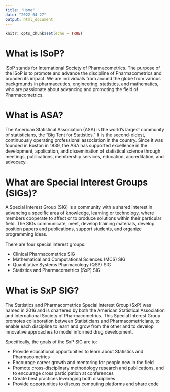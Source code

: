 ```yaml
---
title: "Home"
date: "2022-04-27"
output: html_document 
---
```


```r
knitr::opts_chunk$set(echo = TRUE)
```

# What is ISoP?
ISoP stands for International Society of Pharmacometrics. The purpose of the ISoP is to promote and advance the discipline of Pharmacometrics and broaden its impact. We are individuals from around the globe from various backgrounds in pharmaceutics, engineering, statistics, and mathematics, who are passionate about advancing and promoting the field of Pharmacometrics.

# What is ASA?
The American Statistical Association (ASA) is the world’s largest community of statisticians, the “Big Tent for Statistics.” It is the second-oldest, continuously operating professional association in the country. Since it was founded in Boston in 1839, the ASA has supported excellence in the development, application, and dissemination of statistical science through meetings, publications, membership services, education, accreditation, and advocacy.

# What are Special Interest Groups (SIGs)?
A Special Interest Group (SIG) is a community with a shared interest in advancing a specific area of knowledge, learning or technology, where members cooperate to affect or to produce solutions within their particular field. The SIGs communicate, meet, develop training materials, develop position papers and publications, support students, and organize programming ideas.

There are four special interest groups.

* Clinical Pharmacometrics SIG   
* Mathematical and Computational Sciences (MCS) SIG  
* Quantitative Systems Pharmacology (QSP) SIG  
* Statistics and Pharmacometrics (SxP) SIG  

# What is SxP SIG?
The Statistics and Pharmacometrics Special Interest Group (SxP) was named in 2016 and is chartered by both the American Statistical Association and International Society of Pharmacometrics.  This Special Interest Group promotes collaboration between Statisticians and Pharmacometricians, to enable each discipline to learn and grow from the other and to develop innovative approaches to model informed drug development.

Specifically, the goals of the SxP SIG are to:

* Provide educational opportunities to learn about Statistics and Pharmacometrics
* Encourage career growth and mentoring for people new in the field
* Promote cross-disciplinary methodology research and publications, and to encourage cross participation at conferences
* Create best practices leveraging both disciplines
* Provide opportunities to discuss computing platforms and share code





  
  
